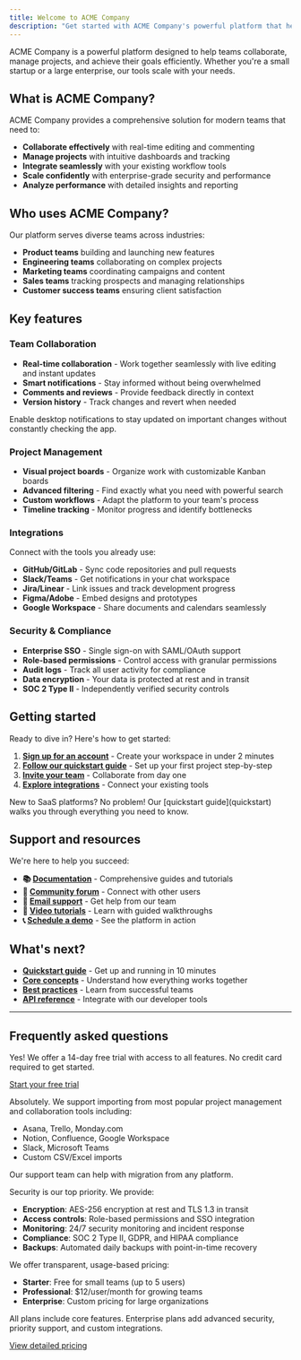 ```yaml
---
title: Welcome to ACME Company
description: "Get started with ACME Company's powerful platform that helps teams achieve more together. Learn about features, pricing, and how to get up and running quickly."
---
```


ACME Company is a powerful platform designed to help teams collaborate, manage projects, and achieve their goals efficiently. Whether you're a small startup or a large enterprise, our tools scale with your needs.

## What is ACME Company?

ACME Company provides a comprehensive solution for modern teams that need to:

- **Collaborate effectively** with real-time editing and commenting
- **Manage projects** with intuitive dashboards and tracking
- **Integrate seamlessly** with your existing workflow tools
- **Scale confidently** with enterprise-grade security and performance
- **Analyze performance** with detailed insights and reporting

## Who uses ACME Company?

Our platform serves diverse teams across industries:

- **Product teams** building and launching new features
- **Engineering teams** collaborating on complex projects
- **Marketing teams** coordinating campaigns and content
- **Sales teams** tracking prospects and managing relationships
- **Customer success teams** ensuring client satisfaction

## Key features

### Team Collaboration

- **Real-time collaboration** - Work together seamlessly with live editing and instant updates
- **Smart notifications** - Stay informed without being overwhelmed
- **Comments and reviews** - Provide feedback directly in context
- **Version history** - Track changes and revert when needed

<Callout kind="tip">
  Enable desktop notifications to stay updated on important changes without constantly checking the app.
</Callout>

### Project Management

- **Visual project boards** - Organize work with customizable Kanban boards
- **Advanced filtering** - Find exactly what you need with powerful search
- **Custom workflows** - Adapt the platform to your team's process
- **Timeline tracking** - Monitor progress and identify bottlenecks

### Integrations

Connect with the tools you already use:

- **GitHub/GitLab** - Sync code repositories and pull requests
- **Slack/Teams** - Get notifications in your chat workspace  
- **Jira/Linear** - Link issues and track development progress
- **Figma/Adobe** - Embed designs and prototypes
- **Google Workspace** - Share documents and calendars seamlessly

### Security & Compliance

- **Enterprise SSO** - Single sign-on with SAML/OAuth support
- **Role-based permissions** - Control access with granular permissions
- **Audit logs** - Track all user activity for compliance
- **Data encryption** - Your data is protected at rest and in transit
- **SOC 2 Type II** - Independently verified security controls

## Getting started

Ready to dive in? Here's how to get started:

1. **[Sign up for an account](https://acme.com/signup)** - Create your workspace in under 2 minutes
2. **[Follow our quickstart guide](quickstart)** - Set up your first project step-by-step  
3. **[Invite your team](https://acme.com/team)** - Collaborate from day one
4. **[Explore integrations](https://acme.com/integrations)** - Connect your existing tools

<Callout kind="success">
  New to SaaS platforms? No problem! Our [quickstart guide](quickstart) walks you through everything you need to know.
</Callout>

## Support and resources

We're here to help you succeed:

- **📚 [Documentation](/)** - Comprehensive guides and tutorials
- **💬 [Community forum](https://community.acme.com)** - Connect with other users
- **📧 [Email support](mailto:support@acme.com)** - Get help from our team
- **🎥 [Video tutorials](https://acme.com/videos)** - Learn with guided walkthroughs
- **📞 [Schedule a demo](https://acme.com/demo)** - See the platform in action

## What's next?

- [**Quickstart guide**](quickstart) - Get up and running in 10 minutes
- [**Core concepts**](core-concepts) - Understand how everything works together
- [**Best practices**](../guides/best-practices) - Learn from successful teams
- [**API reference**](../api-reference/getting-started) - Integrate with our developer tools

---

## Frequently asked questions

<ExpandableGroup>
<Expandable title="Is there a free trial available?" default-open="true">

Yes! We offer a 14-day free trial with access to all features. No credit card required to get started.

[Start your free trial](https://acme.com/signup)

</Expandable>

<Expandable title="Can I import data from other tools?" default-open="false">

Absolutely. We support importing from most popular project management and collaboration tools including:

- Asana, Trello, Monday.com
- Notion, Confluence, Google Workspace
- Slack, Microsoft Teams
- Custom CSV/Excel imports

Our support team can help with migration from any platform.

</Expandable>

<Expandable title="What security measures are in place?" default-open="false">

Security is our top priority. We provide:

- **Encryption**: AES-256 encryption at rest and TLS 1.3 in transit
- **Access controls**: Role-based permissions and SSO integration
- **Monitoring**: 24/7 security monitoring and incident response
- **Compliance**: SOC 2 Type II, GDPR, and HIPAA compliance
- **Backups**: Automated daily backups with point-in-time recovery

</Expandable>

<Expandable title="How does pricing work?" default-open="false">

We offer transparent, usage-based pricing:

- **Starter**: Free for small teams (up to 5 users)
- **Professional**: $12/user/month for growing teams
- **Enterprise**: Custom pricing for large organizations

All plans include core features. Enterprise plans add advanced security, priority support, and custom integrations.

[View detailed pricing](https://acme.com/pricing)

</Expandable>
</ExpandableGroup>
